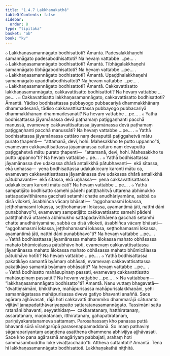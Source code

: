 ```yaml
---
title: "1.4.7 Lakkhaṇakathā"
tableOfContents: false
sidebar:
  order: 8
type: "tipitaka"
basket: "ab"
book: "kv"
---
```



<DynamicBreadcrumb />

<Division number="400" book="kv">

<Paragraph number="1382" book="kv">
๐ Lakkhaṇasamannāgato bodhisattoti? Āmantā. Padesalakkhaṇehi samannāgato padesabodhisattoti? Na hevaṃ vattabbe …pe… .
</Paragraph>

<Paragraph number="1383" book="kv">
๐ Lakkhaṇasamannāgato bodhisattoti? Āmantā. Tibhāgalakkhaṇehi samannāgato tibhāgabodhisattoti? Na hevaṃ vattabbe …pe… .
</Paragraph>

<Paragraph number="1384" book="kv">
๐ Lakkhaṇasamannāgato bodhisattoti? Āmantā. Upaḍḍhalakkhaṇehi samannāgato upaḍḍhabodhisattoti? Na hevaṃ vattabbe …pe… .
</Paragraph>

<Paragraph number="1385" book="kv">
๐ Lakkhaṇasamannāgato bodhisattoti? Āmantā. Cakkavattisatto lakkhaṇasamannāgato, cakkavattisatto bodhisattoti? Na hevaṃ vattabbe …pe… .
</Paragraph>

<Paragraph number="1386" book="kv">
๐ Cakkavattisatto lakkhaṇasamannāgato, cakkavattisatto bodhisattoti? Āmantā. Yādiso bodhisattassa pubbayogo pubbacariyā dhammakkhānaṃ dhammadesanā, tādiso cakkavattisattassa pubbayogo pubbacariyā dhammakkhānaṃ dhammadesanāti? Na hevaṃ vattabbe …pe… .
</Paragraph>

</Division>
<Division number="401" book="kv">

<Paragraph number="1387" book="kv">
๐ Yathā bodhisattassa jāyamānassa devā paṭhamaṃ paṭiggaṇhanti pacchā manussā, evamevaṃ cakkavattisattassa jāyamānassa devā paṭhamaṃ paṭiggaṇhanti pacchā manussāti? Na hevaṃ vattabbe …pe… .
</Paragraph>

<Paragraph number="1388" book="kv">
๐ Yathā bodhisattassa jāyamānassa cattāro naṃ devaputtā paṭiggahetvā mātu purato ṭhapenti—  “attamanā, devi, hohi. Mahesakkho te putto uppanno”ti, evamevaṃ cakkavattisattassa jāyamānassa cattāro naṃ devaputtā paṭiggahetvā mātu purato ṭhapenti—  “attamanā, devi, hohi. Mahesakkho te putto uppanno”ti? Na hevaṃ vattabbe …pe… .
</Paragraph>

<Paragraph number="1389" book="kv">
๐ Yathā bodhisattassa jāyamānassa dve udakassa dhārā antalikkhā pātubhavanti—  ekā sītassa, ekā uṇhassa—  yena bodhisattassa udakakiccaṃ karonti mātu ca, evamevaṃ cakkavattisattassa jāyamānassa dve udakassa dhārā antalikkhā pātubhavanti—  ekā sītassa, ekā uṇhassa—  yena cakkavattisattassa udakakiccaṃ karonti mātu cāti? Na hevaṃ vattabbe …pe… .
</Paragraph>

<Paragraph number="1390" book="kv">
๐ Yathā sampatijāto bodhisatto samehi pādehi patiṭṭhahitvā uttarena abhimukho sattapadavītihārena gacchati setamhi chatte anudhāriyamāne, sabbā ca disā viloketi, āsabhiñca vācaṃ bhāsati—  “aggohamasmi lokassa, jeṭṭhohamasmi lokassa, seṭṭhohamasmi lokassa, ayamantimā jāti, natthi dāni punabbhavo”ti, evamevaṃ sampatijāto cakkavattisatto samehi pādehi patiṭṭhahitvā uttarena abhimukho sattapadavītihārena gacchati setamhi chatte anudhāriyamāne, sabbā ca disā viloketi, āsabhiñca vācaṃ bhāsati—  “aggohamasmi lokassa, jeṭṭhohamasmi lokassa, seṭṭhohamasmi lokassa, ayamantimā jāti, natthi dāni punabbhavo”ti? Na hevaṃ vattabbe …pe… .
</Paragraph>

<Paragraph number="1391" book="kv">
๐ Yathā bodhisattassa jāyamānassa mahato ālokassa mahato obhāsassa mahato bhūmicālassa pātubhāvo hoti, evamevaṃ cakkavattisattassa jāyamānassa mahato ālokassa mahato obhāsassa mahato bhūmicālassa pātubhāvo hotīti? Na hevaṃ vattabbe …pe… .
</Paragraph>

<Paragraph number="1392" book="kv">
๐ Yathā bodhisattassa pakatikāyo samantā byāmaṃ obhāsati, evamevaṃ cakkavattisattassa pakatikāyo samantā byāmaṃ obhāsatīti? Na hevaṃ vattabbe …pe… .
</Paragraph>

<Paragraph number="1393" book="kv">
๐ Yathā bodhisatto mahāsupinaṃ passati, evamevaṃ cakkavattisatto mahāsupinaṃ passatīti? Na hevaṃ vattabbe …pe… .
</Paragraph>

</Division>
<Division number="402" book="kv">

<Paragraph number="1394" book="kv">
× Na vattabbaṃ—  “lakkhaṇasamannāgato bodhisatto”ti? Āmantā. Nanu vuttaṃ bhagavatā—  “dvattiṃsimāni, bhikkhave, mahāpurisassa mahāpurisalakkhaṇāni, yehi samannāgatassa mahāpurisassa dveva gatiyo bhavanti anaññā. Sace agāraṃ ajjhāvasati, rājā hoti cakkavattī dhammiko dhammarājā cāturanto vijitāvī janapadatthāvariyappatto sattaratanasamannāgato. Tassimāni satta ratanāni bhavanti, seyyathidaṃ—  cakkaratanaṃ, hatthiratanaṃ, assaratanaṃ, maṇiratanaṃ, itthiratanaṃ, gahapatiratanaṃ, pariṇāyakaratanameva sattamaṃ. Parosahassaṃ kho panassa puttā bhavanti sūrā vīraṅgarūpā parasenappamaddanā. So imaṃ pathaviṃ sāgarapariyantaṃ adaṇḍena asatthena dhammena abhivijiya ajjhāvasati. Sace kho pana agārasmā anagāriyaṃ pabbajati, arahaṃ hoti sammāsambuddho loke vivaṭṭacchado”ti. Attheva suttantoti? Āmantā. Tena hi lakkhaṇasamannāgato bodhisattoti.

</Paragraph>
</Division>

<Paragraph number="1395" type="center" book="kv">
Lakkhaṇakathā niṭṭhitā.
</Paragraph>
